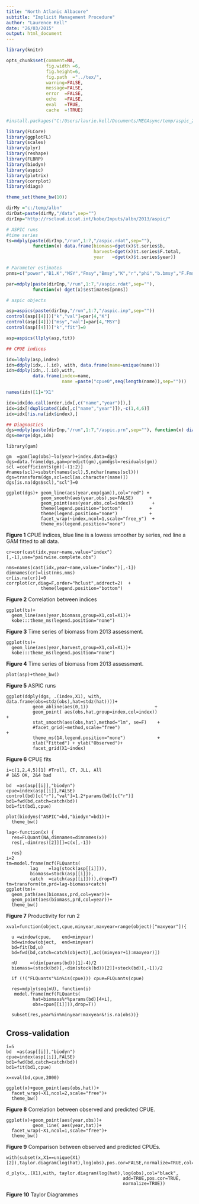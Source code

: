 ```yaml
---
title: "North Atlanic Albacore"
subtitle: "Implicit Management Procedure"
author: "Laurence Kell"
date: "26/03/2015"
output: html_document
---
```


```r
library(knitr)

opts_chunk$set(comment=NA, 
               fig.width =6, 
               fig.height=6,
               fig.path  ="../tex/",
               warning=FALSE, 
               message=FALSE, 
               error  =FALSE, 
               echo   =FALSE, 
               eval   =TRUE,
               cache  =!TRUE)
```

```r
#install.packages("C:/Users/laurie.kell/Documents/MEGAsync/temp/aspic_2.0.1.tar.gz",repos=NULL,type="source",INSTALL_opts=c("--no-multiarch"))

library(FLCore)
library(ggplotFL)
library(scales)
library(plyr)
library(reshape)
library(FLBRP)
library(biodyn)
library(aspic)
library(plotrix)
library(corrplot)
library(diags)

theme_set(theme_bw(10))

dirMy ="c:/temp/albn"
dirDat=paste(dirMy,"/data",sep="")
dirInp="http://rscloud.iccat.int/kobe/Inputs/albn/2013/aspic/"
```

```r
# ASPIC runs
#time series 
ts=mdply(paste(dirInp,"/run",1:7,"/aspic.rdat",sep=""),
          function(x) data.frame(biomass=dget(x)$t.series$b,
                                 harvest=dget(x)$t.series$F.total,
                                 year   =dget(x)$t.series$year))
```

```r
# Parameter estimates
pnms=c("power","B1.K","MSY","Fmsy","Bmsy","K","r","phi","b.bmsy","F.Fmsy","yield.eq")

par=mdply(paste(dirInp,"/run",1:7,"/aspic.rdat",sep=""),
          function(x) dget(x)$estimates[pnms])
```

```r
# aspic objects

asp=aspics(paste(dirInp,"/run",1:7,"/aspic.inp",sep=""))
control(asp[[4]])["k","val"]=par[4,"K"]
control(asp[[4]])["msy","val"]=par[4,"MSY"]
control(asp[[4]])["k","fit"]=0

asp=aspics(llply(asp,fit))
```

```r
## CPUE indices

idx=ldply(asp,index)
idn=ddply(idx,.(.id), with, data.frame(name=unique(name)))
idn=ddply(idn,.(.id),with, 
          data.frame(index=name,
                     name =paste("cpue0",seq(length(name)),sep="")))

names(idn)[1]="X1"

idx=idx[do.call(order,idx[,c("name","year")]),]
idx=idx[!duplicated(idx[,c("name","year")]),-c(1,4,6)]
idx=idx[!is.na(idx$index),]

## Diagnostics
dgs=mdply(paste(dirInp,"/run",1:7,"/aspic.prn",sep=""), function(x) diags(x,"aspic"))
dgs=merge(dgs,idn)
```

```rabn-imp-cpue
library(gam)

gm  =gam(log(obs)~lo(year)+index,data=dgs)
dgs=data.frame(dgs,gam=predict(gm),gamdgsl=residuals(gm))
scl =coefficients(gm)[-(1:2)]
#names(scl)=substr(names(scl),5,nchar(names(scl)))
dgs=transform(dgs,scl=scl[as.character(name)])
dgs[is.na(dgs$scl),"scl"]=0

ggplot(dgs)+ geom_line(aes(year,exp(gam)),col="red") +
             geom_smooth(aes(year,obs),se=FALSE)      +           
             geom_point(aes(year,obs,col=index))       +
             theme(legend.position="bottom")          +
             theme(legend.position="none")            +
             facet_wrap(~index,ncol=1,scale="free_y")  +
             theme_ms(legend.position="none")
```

**Figure 1** CPUE indices, blue line is a lowess smoother by series, red line a GAM fitted to all data.

```rabn-imp-cpueCor
cr=cor(cast(idx,year~name,value="index")[,-1],use="pairwise.complete.obs")

nms=names(cast(idx,year~name,value="index")[,-1])
dimnames(cr)=list(nms,nms)
cr[is.na(cr)]=0
corrplot(cr,diag=F,order="hclust",addrect=2)  +          
             theme(legend.position="bottom")  
```

**Figure 2** Correlation between indices


```rabn-imp-tsB
ggplot(ts)+
  geom_line(aes(year,biomass,group=X1,col=X1))+
  kobe:::theme_ms(legend.position="none")
```

**Figure 3** Time series of biomass from 2013 assessment.


```rabn-imp-tsF
ggplot(ts)+
  geom_line(aes(year,harvest,group=X1,col=X1))+
  kobe:::theme_ms(legend.position="none")
```

**Figure 4** Time series of biomass from 2013 assessment.


```rabn-imp-aspic
plot(asp)+theme_bw()
```

**Figure 5** ASPIC runs


```rabn-imp-diags
ggplot(ddply(dgs, .(index,X1), with, data.frame(obs=stdz(obs),hat=stdz(hat))))+
          geom_abline(aes(0,1))                         +
          geom_point( aes(obs,hat,group=index,col=index))                     +
          stat_smooth(aes(obs,hat),method="lm", se=F)    +
          #facet_grid(~method,scale="free")                                   +
          theme_ms(14,legend.position="none")            +
          xlab("Fitted") + ylab("Observed")+
          facet_grid(X1~index)
```

**Figure 6** CPUE fits


```rabn-imp-cf
i=c(1,2,4,5)[1] #Troll, CT, JLL, All
# 1&5 OK, 2&4 bad

bd  =as(asp[[i]],"biodyn")
cpue=index(asp[[i]],FALSE)
control(bd)[c("r"),"val"]=1.2*params(bd)[c("r")]
bd1=fwd(bd,catch=catch(bd))
bd1=fit(bd1,cpue)

plot(biodyns("ASPIC"=bd,"biodyn"=bd1))+
  theme_bw()
```


```rabn-imp-aspicOps
lag<-function(x) {
  res=FLQuant(NA,dimnames=dimnames(x))
  res[,-dim(res)[2]][]=c(x[,-1])
  
  res}
i=2
tm=model.frame(mcf(FLQuants(
         lag    =lag(stock(asp[[i]])),
         biomass=stock(asp[[i]]),
         catch  =catch(asp[[i]]))),drop=T)
tm=transform(tm,prd=lag-biomass+catch)
ggplot(tm)+
  geom_path(aes(biomass,prd,col=year))+
  geom_point(aes(biomass,prd,col=year))+
  theme_bw()
```

**Figure 7** Productivity for run 2

```rabn-imp-xval
xval=function(object,cpue,minyear,maxyear=range(object)["maxyear"]){

  u =window(cpue,    end=minyear)
  bd=window(object,  end=minyear)
  bd=fit(bd,u)
  bd=fwd(bd,catch=catch(object)[,ac((minyear+1):maxyear)])
  
  nU     =(dim(params(bd))[1]-4)/2
  biomass=(stock(bd)[,-dim(stock(bd))[2]]+stock(bd)[,-1])/2
  
  if (!("FLQuants"%in%is(cpue))) cpue=FLQuants(cpue)
  
  res=mdply(seq(nU), function(i)
   model.frame(mcf(FLQuants(
          hat=biomass%*%params(bd)[4+i],
          obs=cpue[[i]])),drop=T))

  subset(res,year%in%minyear:maxyear&!is.na(obs))}
```

## Cross-validation

```rabn-imp-xval1
i=5
bd  =as(asp[[i]],"biodyn")
cpue=index(asp[[i]],FALSE)
bd1=fwd(bd,catch=catch(bd))
bd1=fit(bd1,cpue)

x=xval(bd,cpue,2000)

ggplot(x)+geom_point(aes(obs,hat))+
  facet_wrap(~X1,ncol=2,scale="free")+
  theme_bw()
```

**Figure 8** Correlation between observed and predicted CPUE.

```rabn-imp-xval2
ggplot(x)+geom_point(aes(year,obs))+
          geom_line( aes(year,hat))+
  facet_wrap(~X1,ncol=1,scale="free")+
  theme_bw()
```

**Figure 9** Comparison between observed and predicted CPUEs.


```rabn-imp-xval3
with(subset(x,X1==unique(X1)[2]),taylor.diagram(log(hat),log(obs),pos.cor=FALSE,normalize=TRUE,col="cyan",ref.sd=TRUE))

d_ply(x,.(X1),with, taylor.diagram(log(hat),log(obs),col="black",
                                            add=TRUE,pos.cor=TRUE,
                                            normalize=TRUE))
```

**Figure 10** Taylor Diagrammes

